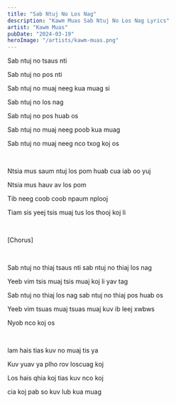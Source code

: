 ```yaml
---
title: "Sab Ntuj No Los Nag"
description: "Kawm Muas Sab Ntuj No Los Nag Lyrics"
artist: "Kawm Muas"
pubDate: "2024-03-19"
heroImage: "/artists/kawm-muas.png"
---
```


Sab ntuj no tsaus nti

Sab ntuj no pos nti

Sab ntuj no muaj neeg kua muag si

Sab ntuj no los nag

Sab ntuj no pos huab os

Sab ntuj no muaj neeg poob kua muag

Sab ntuj no muaj neeg nco txog koj os

<br />

Ntsia mus saum ntuj los pom huab cua iab oo yuj

Ntsia mus hauv av los pom

Tib neeg coob coob npaum nplooj

Tiam sis yeej tsis muaj tus los thooj koj li

<br />

[Chorus]

<br />

Sab ntuj no thiaj tsaus nti sab ntuj no thiaj los nag

Yeeb vim tsis muaj tsis muaj koj li yav tag

Sab ntuj no thiaj los nag sab ntuj no thiaj pos huab os

Yeeb vim tsuas muaj tsuas muaj kuv ib leej xwbws

Nyob nco koj os

<br />

lam hais tias kuv no muaj tis ya

Kuv yuav ya plho rov loscuag koj

Los hais qhia koj tias kuv nco koj

cia koj pab so kuv lub kua muag
